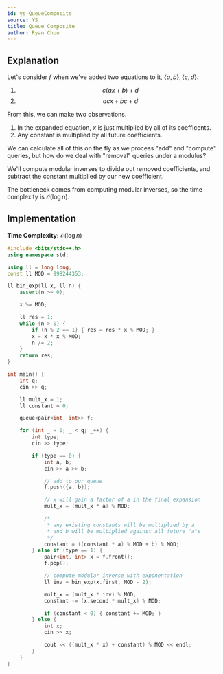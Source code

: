 ```yaml
---
id: ys-QueueComposite
source: YS
title: Queue Composite
author: Ryan Chou
---
```




## Explanation

Let's consider $f$ when we've added two equations to it, $\{a, b\}, \{c, d\}$.

1. $$c(ax + b) + d$$
2. $$acx + bc + d$$

From this, we can make two observations.

1. In the expanded equation, $x$ is just multiplied by all of its coefficents.
2. Any constant is multiplied by all future coefficients.

We can calculate all of this on the fly as we process "add" and "compute" queries, but how do we deal with "removal" queries under a modulus?

<Spoiler title="Handling Removal Queries">

We'll compute modular inverses to divide out removed coefficients, and subtract the constant multiplied by our new coefficient.

The bottleneck comes from computing modular inverses, so the time complexity is $\mathcal{O}(\log n)$.
</Spoiler>


## Implementation

**Time Complexity:** $\mathcal{O}(\log n)$

<LanguageSection>

<CPPSection>

```cpp
#include <bits/stdc++.h>
using namespace std;

using ll = long long;
const ll MOD = 998244353;

ll bin_exp(ll x, ll n) {
	assert(n >= 0);

	x %= MOD;

	ll res = 1;
	while (n > 0) {
		if (n % 2 == 1) { res = res * x % MOD; }
		x = x * x % MOD;
		n /= 2;
	}
	return res;
}

int main() {
	int q;
	cin >> q;

	ll mult_x = 1;
	ll constant = 0;

	queue<pair<int, int>> f;

	for (int _ = 0; _ < q; _++) {
		int type;
		cin >> type;

		if (type == 0) {
			int a, b;
			cin >> a >> b;

			// add to our queue
			f.push({a, b});

			// x will gain a factor of a in the final expansion
			mult_x = (mult_x * a) % MOD;

			/*
			 * any existing constants will be multiplied by a
			 * and b will be multiplied against all future "a"s
			 */
			constant = ((constant * a) % MOD + b) % MOD;
		} else if (type == 1) {
			pair<int, int> x = f.front();
			f.pop();

			// compute modular inverse with exponentation
			ll inv = bin_exp(x.first, MOD - 2);

			mult_x = (mult_x * inv) % MOD;
			constant -= (x.second * mult_x) % MOD;

			if (constant < 0) { constant += MOD; }
		} else {
			int x;
			cin >> x;

			cout << ((mult_x * x) + constant) % MOD << endl;
		}
	}
}
```

</CPPSection>
</LanguageSection>
